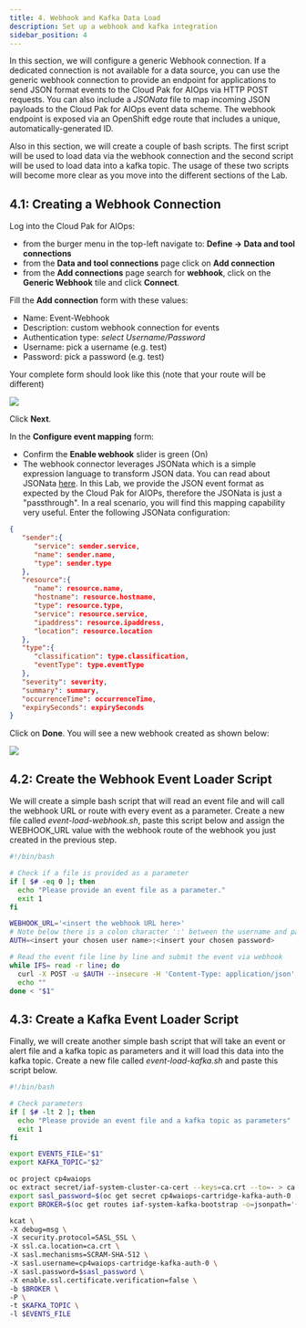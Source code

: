 ```yaml
---
title: 4. Webhook and Kafka Data Load
description: Set up a webhook and kafka integration
sidebar_position: 4
---
```


In this section, we will configure a generic Webhook connection. If a dedicated connection is 
not available for a data source, you can use the generic webhook connection to provide an endpoint
for applications to send JSON format events to the Cloud Pak for AIOps via HTTP POST requests. 
You can also include a *JSONata* file to map incoming JSON payloads to the Cloud Pak for AIOps 
event data scheme. The webhook endpoint is exposed via an OpenShift edge route that includes a unique, 
automatically-generated ID.

Also in this section, we will create a couple of bash scripts. The first script will be used to load data
via the webhook connection and the second script will be used to load data into a kafka topic. 
The usage of these two scripts will become more clear as you move into the different sections of the Lab. 



## 4.1: Creating a Webhook Connection

Log into the Cloud Pak for AIOps: 
* from the burger menu in the top-left navigate to: **Define → Data and tool connections**
* from the **Data and tool connections** page click on **Add connection**
* from the **Add connections** page search for **webhook**, click on the
 **Generic Webhook** tile and click **Connect**. 

Fill the **Add connection** form with these values: 

* Name: Event-Webhook
* Description: custom webhook connection for events
* Authentication type: *select Username/Password*
* Username: pick a username (e.g. test)
* Password: pick a password (e.g. test)

Your complete form should look like this (note that your route will be different)

![](images/webhook-page1.png)

Click **Next**. 

In the **Configure event mapping** form:

* Confirm the **Enable webhook** slider is green (On)
* The webhook connector leverages JSONata which is a simple expression language to transform JSON data. 
You can read about JSONata [here](https://jsonata.org/). In this Lab, we provide the JSON event format
as expected by the Cloud Pak for AIOPs, therefore the JSONata is just a "passthrough". In a real scenario, 
you will find this mapping capability very useful. Enter the following JSONata configuration:

```json
{
   "sender":{
      "service": sender.service,
      "name": sender.name,
      "type": sender.type
   },
   "resource":{
      "name": resource.name,
      "hostname": resource.hostname,
      "type": resource.type,
      "service": resource.service,
      "ipaddress": resource.ipaddress,
      "location": resource.location
   },
   "type":{
      "classification": type.classification,
      "eventType": type.eventType
   },
   "severity": severity,
   "summary": summary,
   "occurrenceTime": occurrenceTime,
   "expirySeconds": expirySeconds
}
```

Click on **Done**.
You will see a new webhook created as shown below:

![](images/webhook-created.png)


## 4.2: Create the Webhook Event Loader Script

We will create a simple bash script that will read an event file and will call the webhook 
URL or route with every event as a parameter. Create a new file called *event-load-webhook.sh*, paste 
this script below and assign the WEBHOOK_URL value with the webhook route of the webhook 
you just created in the previous step.

```sh
#!/bin/bash

# Check if a file is provided as a parameter
if [ $# -eq 0 ]; then
  echo "Please provide an event file as a parameter."
  exit 1
fi

WEBHOOK_URL='<insert the webhook URL here>'
# Note below there is a colon character ':' between the username and password. E.g. test:test
AUTH=<insert your chosen user name>:<insert your chosen password>

# Read the event file line by line and submit the event via webhook
while IFS= read -r line; do
  curl -X POST -u $AUTH --insecure -H 'Content-Type: application/json' $WEBHOOK_URL -d "$line"
  echo ""
done < "$1"
```

## 4.3: Create a Kafka Event Loader Script

Finally, we will create another simple bash script that will take an event or alert file and a 
kafka topic as parameters and it will load this data into the kafka topic. 
Create a new file called *event-load-kafka.sh* and paste this script below.

```sh
#!/bin/bash

# Check parameters
if [ $# -lt 2 ]; then
  echo "Please provide an event file and a kafka topic as parameters"
  exit 1
fi

export EVENTS_FILE="$1"
export KAFKA_TOPIC="$2"

oc project cp4waiops
oc extract secret/iaf-system-cluster-ca-cert --keys=ca.crt --to=- > ca.crt
export sasl_password=$(oc get secret cp4waiops-cartridge-kafka-auth-0 --template={{.data.password}} | base64 --decode)
export BROKER=$(oc get routes iaf-system-kafka-bootstrap -o=jsonpath='{.status.ingress[0].host}{"\n"}'):443

kcat \
-X debug=msg \
-X security.protocol=SASL_SSL \
-X ssl.ca.location=ca.crt \
-X sasl.mechanisms=SCRAM-SHA-512 \
-X sasl.username=cp4waiops-cartridge-kafka-auth-0 \
-X sasl.password=$sasl_password \
-X enable.ssl.certificate.verification=false \
-b $BROKER \
-P \
-t $KAFKA_TOPIC \
-l $EVENTS_FILE
```